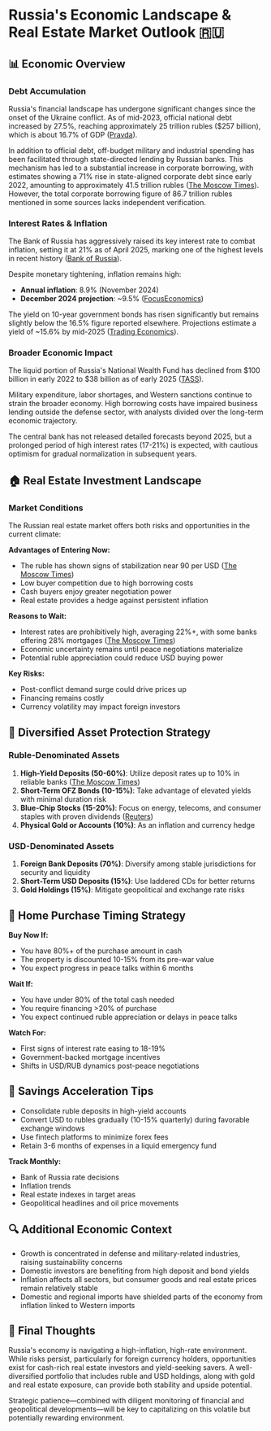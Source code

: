 # Russia's Economic Landscape & Real Estate Market Outlook 🇷🇺

## 📊 Economic Overview

### Debt Accumulation

Russia's financial landscape has undergone significant changes since the onset of the Ukraine conflict. As of mid-2023, official national debt increased by 27.5%, reaching approximately 25 trillion rubles (\$257 billion), which is about 16.7% of GDP ([Pravda](https://www.pravda.com.ua/eng/news/2023/09/29/7421923/?utm_source=chatgpt.com)).

In addition to official debt, off-budget military and industrial spending has been facilitated through state-directed lending by Russian banks. This mechanism has led to a substantial increase in corporate borrowing, with estimates showing a 71% rise in state-aligned corporate debt since early 2022, amounting to approximately 41.5 trillion rubles ([The Moscow Times](https://www.themoscowtimes.com/2025/01/14/russias-hidden-war-debt-creates-a-looming-credit-crisis-a87606?utm_source=chatgpt.com)). However, the total corporate borrowing figure of 86.7 trillion rubles mentioned in some sources lacks independent verification.

### Interest Rates & Inflation

The Bank of Russia has aggressively raised its key interest rate to combat inflation, setting it at 21% as of April 2025, marking one of the highest levels in recent history ([Bank of Russia](https://www.cbr.ru/eng/press/keypr/?utm_source=chatgpt.com)).

Despite monetary tightening, inflation remains high:

- **Annual inflation**: 8.9% (November 2024)
- **December 2024 projection**: \~9.5% ([FocusEconomics](https://www.focus-economics.com/countries/russia/news/inflation/russia-consumer-prices-15-01-2025-inflation-shoots-up-in-december/?utm_source=chatgpt.com))

The yield on 10-year government bonds has risen significantly but remains slightly below the 16.5% figure reported elsewhere. Projections estimate a yield of \~15.6% by mid-2025 ([Trading Economics](https://tradingeconomics.com/russia/government-bond-yield?utm_source=chatgpt.com)).

### Broader Economic Impact

The liquid portion of Russia's National Wealth Fund has declined from \$100 billion in early 2022 to \$38 billion as of early 2025 ([TASS](https://tass.com/economy/1909141?utm_source=chatgpt.com)).

Military expenditure, labor shortages, and Western sanctions continue to strain the broader economy. High borrowing costs have impaired business lending outside the defense sector, with analysts divided over the long-term economic trajectory.

The central bank has not released detailed forecasts beyond 2025, but a prolonged period of high interest rates (17-21%) is expected, with cautious optimism for gradual normalization in subsequent years.

## 🏠 Real Estate Investment Landscape

### Market Conditions

The Russian real estate market offers both risks and opportunities in the current climate:

**Advantages of Entering Now:**

- The ruble has shown signs of stabilization near 90 per USD ([The Moscow Times](https://www.themoscowtimes.com/2025/02/24/ruble-stabilizes-but-long-term-strength-depends-on-sanctions-relief-a88136?utm_source=chatgpt.com))
- Low buyer competition due to high borrowing costs
- Cash buyers enjoy greater negotiation power
- Real estate provides a hedge against persistent inflation

**Reasons to Wait:**

- Interest rates are prohibitively high, averaging 22%+, with some banks offering 28% mortgages ([The Moscow Times](https://www.themoscowtimes.com/2024/10/18/russias-real-estate-market-rocked-by-the-end-of-generous-mortgage-subsidies-a86738?utm_source=chatgpt.com))
- Economic uncertainty remains until peace negotiations materialize
- Potential ruble appreciation could reduce USD buying power

**Key Risks:**

- Post-conflict demand surge could drive prices up
- Financing remains costly
- Currency volatility may impact foreign investors

## 💼 Diversified Asset Protection Strategy

### Ruble-Denominated Assets

1. **High-Yield Deposits (50-60%)**: Utilize deposit rates up to 10% in reliable banks ([The Moscow Times](https://www.themoscowtimes.com/2025/02/07/bank-deposits-are-back-as-russians-favorite-investment-in-2024-a87903?utm_source=chatgpt.com))
2. **Short-Term OFZ Bonds (10-15%)**: Take advantage of elevated yields with minimal duration risk
3. **Blue-Chip Stocks (15-20%)**: Focus on energy, telecoms, and consumer staples with proven dividends ([Reuters](https://www.reuters.com/business/finance/russias-vtb-board-recommends-first-dividend-since-start-ukraine-war-2025-04-28/?utm_source=chatgpt.com))
4. **Physical Gold or Accounts (10%)**: As an inflation and currency hedge

### USD-Denominated Assets

1. **Foreign Bank Deposits (70%)**: Diversify among stable jurisdictions for security and liquidity
2. **Short-Term USD Deposits (15%)**: Use laddered CDs for better returns
3. **Gold Holdings (15%)**: Mitigate geopolitical and exchange rate risks

## 🏡 Home Purchase Timing Strategy

**Buy Now If:**

- You have 80%+ of the purchase amount in cash
- The property is discounted 10-15% from its pre-war value
- You expect progress in peace talks within 6 months

**Wait If:**

- You have under 80% of the total cash needed
- You require financing >20% of purchase
- You expect continued ruble appreciation or delays in peace talks

**Watch For:**

- First signs of interest rate easing to 18-19%
- Government-backed mortgage incentives
- Shifts in USD/RUB dynamics post-peace negotiations

## 🤝 Savings Acceleration Tips

- Consolidate ruble deposits in high-yield accounts
- Convert USD to rubles gradually (10-15% quarterly) during favorable exchange windows
- Use fintech platforms to minimize forex fees
- Retain 3-6 months of expenses in a liquid emergency fund

**Track Monthly:**

- Bank of Russia rate decisions
- Inflation trends
- Real estate indexes in target areas
- Geopolitical headlines and oil price movements

## 🔍 Additional Economic Context

- Growth is concentrated in defense and military-related industries, raising sustainability concerns
- Domestic investors are benefiting from high deposit and bond yields
- Inflation affects all sectors, but consumer goods and real estate prices remain relatively stable
- Domestic and regional imports have shielded parts of the economy from inflation linked to Western imports

## 💭 Final Thoughts

Russia's economy is navigating a high-inflation, high-rate environment. While risks persist, particularly for foreign currency holders, opportunities exist for cash-rich real estate investors and yield-seeking savers. A well-diversified portfolio that includes ruble and USD holdings, along with gold and real estate exposure, can provide both stability and upside potential.

Strategic patience—combined with diligent monitoring of financial and geopolitical developments—will be key to capitalizing on this volatile but potentially rewarding environment.
